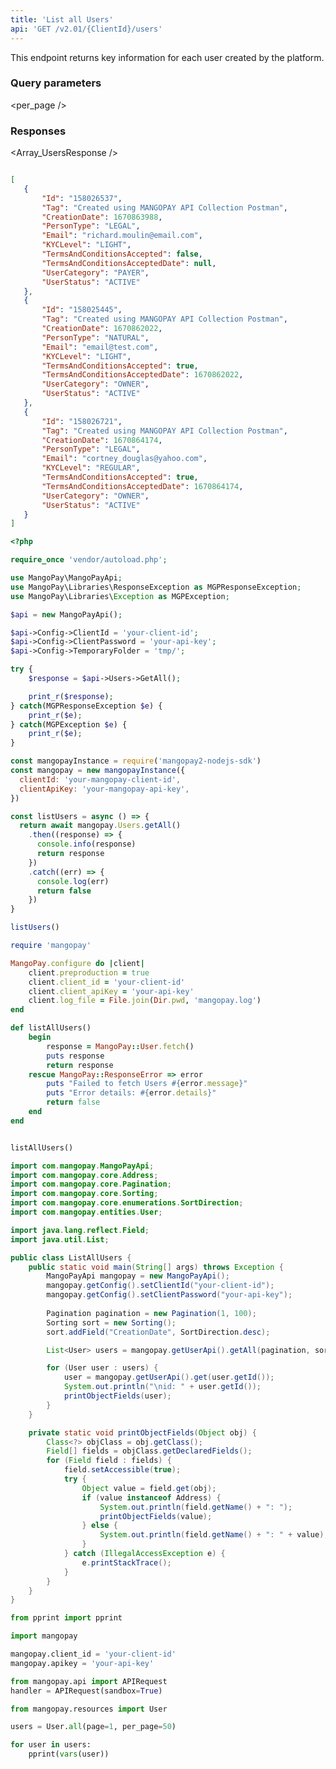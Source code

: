 ```yaml
---
title: 'List all Users'  
api: 'GET /v2.01/{ClientId}/users'  
---
```


  

This endpoint returns key information for each user created by the platform.  

### Query parameters  

<page />  

<per_page />  

<Sort />  

### Responses  

<AccordionGroup><Accordion title="200">  

<Array_UsersResponse /></Accordion></AccordionGroup>  

<ResponseExample>  

```json 200  

[ 
   {
       "Id": "158026537",
       "Tag": "Created using MANGOPAY API Collection Postman",
       "CreationDate": 1670863988,
       "PersonType": "LEGAL",
       "Email": "richard.moulin@email.com",
       "KYCLevel": "LIGHT",
       "TermsAndConditionsAccepted": false,
       "TermsAndConditionsAcceptedDate": null,
       "UserCategory": "PAYER",
       "UserStatus": "ACTIVE"
   },
   {
       "Id": "158025445",
       "Tag": "Created using MANGOPAY API Collection Postman",
       "CreationDate": 1670862022,
       "PersonType": "NATURAL",
       "Email": "email@test.com",
       "KYCLevel": "LIGHT",
       "TermsAndConditionsAccepted": true,
       "TermsAndConditionsAcceptedDate": 1670862022,
       "UserCategory": "OWNER",
       "UserStatus": "ACTIVE"
   },
   {
       "Id": "158026721",
       "Tag": "Created using MANGOPAY API Collection Postman",
       "CreationDate": 1670864174,
       "PersonType": "LEGAL",
       "Email": "cortney_douglas@yahoo.com",
       "KYCLevel": "REGULAR",
       "TermsAndConditionsAccepted": true,
       "TermsAndConditionsAcceptedDate": 1670864174,
       "UserCategory": "OWNER",
       "UserStatus": "ACTIVE"
   }
]  

 ```  

</ResponseExample>  

<RequestExample>  
  
```php PHP  
<?php 

require_once 'vendor/autoload.php';

use MangoPay\MangoPayApi;
use MangoPay\Libraries\ResponseException as MGPResponseException;
use MangoPay\Libraries\Exception as MGPException;

$api = new MangoPayApi();

$api->Config->ClientId = 'your-client-id';
$api->Config->ClientPassword = 'your-api-key';
$api->Config->TemporaryFolder = 'tmp/';

try {
    $response = $api->Users->GetAll();

    print_r($response);
} catch(MGPResponseException $e) {
    print_r($e);
} catch(MGPException $e) {
    print_r($e);
}  
```  

  
```javascript NodeJS  
const mangopayInstance = require('mangopay2-nodejs-sdk')
const mangopay = new mangopayInstance({
  clientId: 'your-mangopay-client-id',
  clientApiKey: 'your-mangopay-api-key',
})

const listUsers = async () => {
  return await mangopay.Users.getAll()
    .then((response) => {
      console.info(response)
      return response
    })
    .catch((err) => {
      console.log(err)
      return false
    })
}

listUsers()  
```  

  
```ruby Ruby  
require 'mangopay'

MangoPay.configure do |client|
    client.preproduction = true
    client.client_id = 'your-client-id'
    client.client_apiKey = 'your-api-key'
    client.log_file = File.join(Dir.pwd, 'mangopay.log')
end

def listAllUsers()
    begin
        response = MangoPay::User.fetch()
        puts response
        return response
    rescue MangoPay::ResponseError => error
        puts "Failed to fetch Users #{error.message}"
        puts "Error details: #{error.details}"
        return false
    end
end


listAllUsers()  
```  

```java Java
import com.mangopay.MangoPayApi;
import com.mangopay.core.Address;
import com.mangopay.core.Pagination;
import com.mangopay.core.Sorting;
import com.mangopay.core.enumerations.SortDirection;
import com.mangopay.entities.User;

import java.lang.reflect.Field;
import java.util.List;

public class ListAllUsers {
    public static void main(String[] args) throws Exception {
        MangoPayApi mangopay = new MangoPayApi();
        mangopay.getConfig().setClientId("your-client-id");
        mangopay.getConfig().setClientPassword("your-api-key");
        
        Pagination pagination = new Pagination(1, 100);
        Sorting sort = new Sorting();
        sort.addField("CreationDate", SortDirection.desc);

        List<User> users = mangopay.getUserApi().getAll(pagination, sort);

        for (User user : users) {
            user = mangopay.getUserApi().get(user.getId());
            System.out.println("\nid: " + user.getId());
            printObjectFields(user);
        }
    }

    private static void printObjectFields(Object obj) {
        Class<?> objClass = obj.getClass();
        Field[] fields = objClass.getDeclaredFields();
        for (Field field : fields) {
            field.setAccessible(true);
            try {
                Object value = field.get(obj);
                if (value instanceof Address) {
                    System.out.println(field.getName() + ": ");
                    printObjectFields(value); 
                } else {
                    System.out.println(field.getName() + ": " + value);
                }
            } catch (IllegalAccessException e) {
                e.printStackTrace();
            }
        }
    }
}
```


```python Python  
from pprint import pprint

import mangopay

mangopay.client_id = 'your-client-id'
mangopay.apikey = 'your-api-key'

from mangopay.api import APIRequest
handler = APIRequest(sandbox=True)

from mangopay.resources import User

users = User.all(page=1, per_page=50) 

for user in users:
    pprint(vars(user))  
```  

  
</RequestExample>